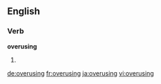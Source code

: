 ==English==

===Verb===
'''overusing'''

# {{present participle of|overuse}}

[[de:overusing]]
[[fr:overusing]]
[[ja:overusing]]
[[vi:overusing]]